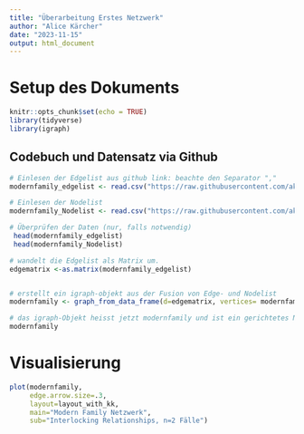 ```yaml
---
title: "Überarbeitung Erstes Netzwerk"
author: "Alice Kärcher"
date: "2023-11-15"
output: html_document
---
```


# Setup des Dokuments

```r
knitr::opts_chunk$set(echo = TRUE)
library(tidyverse)
library(igraph)
```

## Codebuch und Datensatz via Github

```r

# Einlesen der Edgelist aus github link: beachte den Separator ","
modernfamily_edgelist <- read.csv("https://raw.githubusercontent.com/ak349hdm/SNA-2.3-eigenes-Netzwerk/main/modernfamily_edgelist.csv", header=T, as.is=T, sep = ";")

# Einlesen der Nodelist
modernfamily_Nodelist <- read.csv("https://raw.githubusercontent.com/ak349hdm/SNA-2.3-eigenes-Netzwerk/main/modernfamily_Nodelist.csv", header=T, as.is=T, sep = ";")

# Überprüfen der Daten (nur, falls notwendig)
 head(modernfamily_edgelist)
 head(modernfamily_Nodelist)

# wandelt die Edgelist als Matrix um.
edgematrix <-as.matrix(modernfamily_edgelist)


# erstellt ein igraph-objekt aus der Fusion von Edge- und Nodelist
modernfamily <- graph_from_data_frame(d=edgematrix, vertices= modernfamily_Nodelist, directed=T)

# das igraph-Objekt heisst jetzt modernfamily und ist ein gerichtetes Netzwerk.
modernfamily

```


# Visualisierung

```r
plot(modernfamily,
     edge.arrow.size=.3,
     layout=layout_with_kk,
     main="Modern Family Netzwerk",
     sub="Interlocking Relationships, n=2 Fälle")

```







